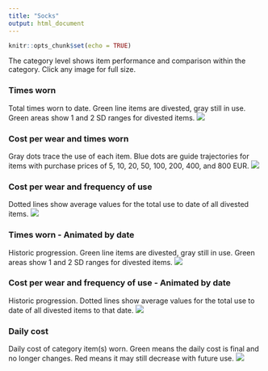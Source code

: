 ```yaml
---
title: "Socks"
output: html_document
---
```


```r
knitr::opts_chunk$set(echo = TRUE)

```

The category level shows item performance and comparison within the category. Click any image for full size.

### Times worn
Total times worn to date. Green line items are divested, gray still in use. Green areas show 1 and 2 SD ranges for divested items.
[![](https://www.dropbox.com/s/vavwxupyxktmimr/Category-Socks-Times_used.png?raw=1)](https://www.dropbox.com/s/vavwxupyxktmimr/Category-Socks-Times_used.png?raw=1)

### Cost per wear and times worn
Gray dots trace the use of each item. Blue dots are guide trajectories for items with purchase prices of 5, 10, 20, 50, 100, 200, 400, and 800 EUR.
[![](https://www.dropbox.com/s/zbz1b1ld3komh7s/Category-Socks-Cost_and_Cumulative_use.png?raw=1)](https://www.dropbox.com/s/zbz1b1ld3komh7s/Category-Socks-Cost_and_Cumulative_use.png?raw=1)

### Cost per wear and frequency of use
Dotted lines show average values for the total use to date of all divested items.
[![](https://www.dropbox.com/s/3squcifrwoq9o6x/Category-Socks.png?raw=1)](https://www.dropbox.com/s/3squcifrwoq9o6x/Category-Socks.png?raw=1)

### Times worn - Animated by date
Historic progression. Green line items are divested, gray still in use. Green areas show 1 and 2 SD ranges for divested items. 
![](https://www.dropbox.com/s/le3ig1iljkvs5n4/Category-Socks-Times_used-animation.gif?raw=1)

### Cost per wear and frequency of use - Animated by date
Historic progression. Dotted lines show average values for the total use to date of all divested items to that date.
![](https://www.dropbox.com/s/22j2by8ck6lpcjk/Category-Socks-animation.gif?raw=1)

### Daily cost
Daily cost of category item(s) worn. Green means the daily cost is final and no longer changes. Red means it may still decrease with future use.
[![](https://www.dropbox.com/s/pecudtyattvp7wg/Category-Socks-Daily_cost.png?raw=1)](https://www.dropbox.com/s/pecudtyattvp7wg/Category-Socks-Daily_cost.png?raw=1)

